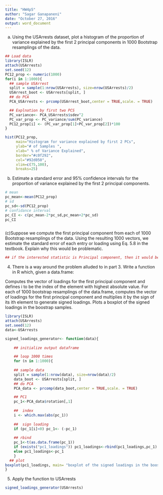 ---
title: "HW4p5"
author: "Sagar Ganapaneni"
date: "October 27, 2016"
output: word_document
---

(a) Using the USArrests dataset, plot a histogram of the proportion of variance explained by the first 2 principal components in 1000 Bootstrap resamplings of the data.
```{r}
## Load data
library(ISLR)
attach(USArrests)
set.seed(12)
PC12_prop <- numeric(1000)
for(i in 1:1000){
  ## sample USArrest
  split = sample(1:nrow(USArrests), size=nrow(USArrests)/2)
  USArrest_boot <- USArrests[split, ]
  ## do PCA 
  PCA_USArrests <- prcomp(USArrest_boot,center = TRUE,scale. = TRUE)

  ## Explnation by first two PCS
  PC_variance<- PCA_USArrests$sdev^2
  PC_var_prop <- PC_variance/sum(PC_variance)
  PC12_prop[i] <- (PC_var_prop[1]+PC_var_prop[2])*100
}

hist(PC12_prop, 
     main="Histogram for variance explained by first 2 PCs",
     ylab="# of Samples ", 
     xlab=" % of Variance Explained", 
     border="#c0f292", 
     col="#92d050",
     xlim=c(75,100),
     breaks=25)

```
(b) Estimate a standard error and 95% confidence intervals for the proportion of variance explained by the first 2 principal components.

```{r}
# mean
pc_mean<-mean(PC12_prop)
# sd
pc_sd<-sd(PC12_prop)
# confidance interval
pc_CI <- c(pc_mean-2*pc_sd,pc_mean+2*pc_sd)
pc_CI



```

(c)Suppose we compute the first principal component from each of 1000 Bootstrap resamplings of the data. Using the resulting 1000 vectors, we estimate the standard error of each entry or loading using Eq. 5.8 in the textbook. Explain why this would be problematic.


```{r}
## if the interested statistic is Principal component, then it would be a vector, it would be difficult measure standard devition oa vector component in multi dimensional space.
```
(4) There is a way around the problem alluded to in part 3. Write a function in R which, given a data.frame:

Computes the vector of loadings for the first principal component and defines i to be the index of the element with highest absolute value.
For each of 1000 bootstrap resamplings of the data.frame, computes the vector of loadings for the first principal component and multiplies it by the sign of its ith element to generate signed loadings.
Plots a boxplot of the signed loadings in the boostrap samples.


```{r}

library(ISLR)
attach(USArrests)
set.seed(12)
data<-USArrests

signed_loadings_generator<- function(data){
    
    ## initialize output dataframe

    ## loop 1000 times
    for (n in 1:1000){
    
    ## sample data
    split = sample(1:nrow(data), size=nrow(data)/2)
    data_boot <- USArrests[split, ]
    ## do PCA 
    PCA_data <- prcomp(data_boot,center = TRUE,scale. = TRUE)

    ## PC1
    pc_1<-PCA_data$rotation[,1]
    
    ##  index 
    i <- which.max(abs(pc_1))
    
    ##  sign loading
    if (pc_1[i]<0) pc_1<- (-pc_1)
    
    ## rbind
    pc_1<-t(as.data.frame(pc_1))
    if (exists("pc1_loadings")) pc1_loadings<-rbind(pc1_loadings,pc_1)
    else pc1_loadings<-pc_1
    }
  ## plot 
boxplot(pc1_loadings, main= "boxplot of the signed loadings in the boostrap samples" , col=(c("gold","darkgreen","red","blue")),ylab="signed value" , xlab="elements")
} 

```
5. Apply the function to USArrests
```{r}

signed_loadings_generator(USArrests)

```

```{r}
```

```{r}
```

```{r}
```
```{r}
```

```{r}
```

```{r}
```

```{r}
```
```{r}
```

```{r}
```

```{r}
```

```{r}
```
